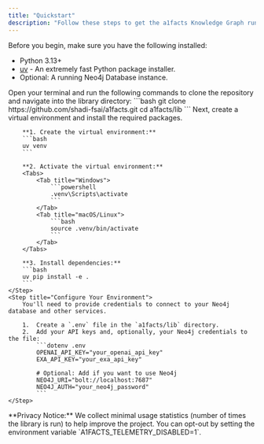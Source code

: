 ```yaml
---
title: "Quickstart"
description: "Follow these steps to get the a1facts Knowledge Graph running on your local machine."
---
```


Before you begin, make sure you have the following installed:
- Python 3.13+
- [uv](https://github.com/astral-sh/uv) - An extremely fast Python package installer.
- Optional: A running Neo4j Database instance.

<Steps>
    <Step title="Clone the Repository">
        Open your terminal and run the following commands to clone the repository and navigate into the library directory:
        ```bash
        git clone https://github.com/shadi-fsai/a1facts.git
        cd a1facts/lib
        ```
    </Step>
    <Step title="Install Dependencies">
        Next, create a virtual environment and install the required packages.
        
        **1. Create the virtual environment:**
        ```bash
        uv venv
        ```
        
        **2. Activate the virtual environment:**
        <Tabs>
            <Tab title="Windows">
                ```powershell
                .venv\Scripts\activate
                ```
            </Tab>
            <Tab title="macOS/Linux">
                ```bash
                source .venv/bin/activate
                ```
            </Tab>
        </Tabs>

        **3. Install dependencies:**
        ```bash
        uv pip install -e .
        ```
    </Step>
    <Step title="Configure Your Environment">
        You'll need to provide credentials to connect to your Neo4j database and other services.

        1.  Create a `.env` file in the `a1facts/lib` directory.
        2.  Add your API keys and, optionally, your Neo4j credentials to the file:
            ```dotenv .env
            OPENAI_API_KEY="your_openai_api_key"
            EXA_API_KEY="your_exa_api_key"

            # Optional: Add if you want to use Neo4j
            NEO4J_URI="bolt://localhost:7687"
            NEO4J_AUTH="your_neo4j_password"
            ```
    </Step>
</Steps>

<Info>
**Privacy Notice:** We collect minimal usage statistics (number of times the library is run) to help improve the project. You can opt-out by setting the environment variable `A1FACTS_TELEMETRY_DISABLED=1`.
</Info>
